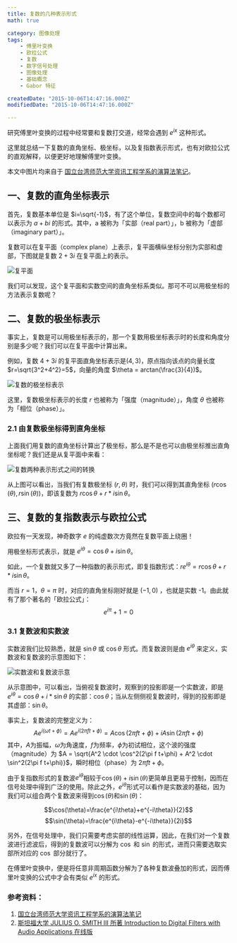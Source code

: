 ```yaml
---
title: 复数的几种表示形式
math: true

category: 图像处理
tags:
    - 傅里叶变换
    - 欧拉公式
    - 复数
    - 数字信号处理
    - 图像处理
    - 基础概念
    - Gabor 特征

createdDate: "2015-10-06T14:47:16.000Z"
modifiedDate: "2015-10-06T14:47:16.000Z"

---
```


研究傅里叶变换的过程中经常要和复数打交道，经常会遇到 $e^{ix}$ 这种形式。

这里就总结一下复数的直角坐标、极坐标，以及复指数表示形式，也有对欧拉公式的直观解释，以便更好地理解傅里叶变换。

本文中图片均来自于 [国立台湾师范大学资讯工程学系的演算法笔记](https://web.ntnu.edu.tw/~algo/Wave.html)。

## 一、复数的直角坐标表示

首先，复数基本单位是 $i=\sqrt{-1}$，有了这个单位，复数空间中的每个数都可以表示为 $a+bi$ 的形式。其中，a 被称为「实部（real part）」，b 被称为「虚部（imaginary part）」。

复数可以在复平面（complex plane）上表示，复平面横纵坐标分别为实部和虚部，下图就是复数 $2+3i$ 在复平面上的表示。

![复平面](https://blog.mengqi.life/images/complex/complex-plane.png)

我们可以发现，这个复平面和实数空间的直角坐标系类似。那可不可以用极坐标的方法表示复数呢？

## 二、复数的极坐标表示

事实上，复数是可以用极坐标表示的，那一个复数用极坐标表示时的长度和角度分别是多少呢？我们可以在复平面中计算出来。

例如，复数 $4+3i$ 的复平面直角坐标表示是$(4, 3)$，原点指向该点的向量长度 $r=\sqrt{3^2+4^2}=5$，向量的角度 $\theta = arctan(\frac{3}{4})$。

![复数的极坐标表示](https://blog.mengqi.life/images/complex/complex-polar-plane.png)

这里，复数极坐标表示的长度 $r$ 也被称为「强度（magnitude）」，角度 $\theta$ 也被称为「相位（phase）」。

### 2.1 由复数极坐标得到直角坐标

上面我们用复数的直角坐标计算出了极坐标，那么是不是也可以由极坐标推出直角坐标呢？我们还是从复平面中来看：

![复数两种表示形式之间的转换 ](https://blog.mengqi.life/images/complex/complex-polar-transform.png)

从上图可以看出，当我们有复数极坐标 $(r, \theta)$ 时，我们可以得到其直角坐标 $(r \cos(\theta), r \sin(\theta))$，即该复数为 $r\cos\theta + r*i\sin\theta$。

## 三、复数的复指数表示与欧拉公式
欧拉有一天发现，神奇数字 $e$ 的纯虚数次方竟然在复数平面上绕圈！

用极坐标形式表示，就是 $e^{i\theta}=\cos\theta+i\sin\theta$。

如此，一个复数就又多了一种指数的表示形式，即复指数形式：$r e^{i\theta} = r \cos\theta + r*i \sin\theta$。

而当 $r=1$，$\theta=\pi$ 时，对应的直角坐标刚好就是 $(-1, 0)$ ，也就是实数 -1。由此就有了那个著名的「欧拉公式」：
$$e^{i\pi}+1=0$$

### 3.1 复数波和实数波

实数波我们比较熟悉，就是 $\sin\theta$ 或 $\cos\theta$ 形式。而复数波则是由 $e^{i\theta}$ 来定义，实数波和复数波的示意图如下：

![实数波和复数波示意 ](https://blog.mengqi.life/images/complex/real-wave-complex-wave.png)

从示意图中，可以看出，当俯视复数波时，观察到的投影即是一个实数波，即是 $e^{i\theta}=\cos\theta + i* \sin\theta$ 的实部：$\cos\theta$；当从左侧侧视复数波时，得到的投影即是其虚部：$\sin\theta$。

事实上，复数波的完整定义为：
$$ Ae^{i(\omega t+\phi)} = Ae^{i(2\pi f t+\phi)} = A\cos(2\pi f t+\phi) + iA\sin(2\pi f t+\phi) $$
其中，$A$为振幅，$\omega$为角速度，$f$为频率，$\phi$为初试相位，这个波的强度（magnitude）为 $A = \sqrt{A^2 \cdot \cos^2(2\pi f t+\phi) + A^2 \cdot \sin^2(2\pi f t+\phi)}$，瞬时相位（phase）为 $2\pi f t + \phi$。

由于复指数形式的复数波$e^{i\theta}$相较于$\cos(\theta)+i\sin(\theta)$更简单且更易于控制，因而在信号处理中得到广泛的使用。除此之外，$e^{i\theta}$形式可以看作是实数波的基础，因为我们可以组合两个复数波来得到$\cos(\theta)$和$\sin(\theta)$：

$$\cos(\theta)=\frac{e^{i\theta}+e^{-i\theta}}{2}$$
$$\sin(\theta)=\frac{e^{i\theta}-e^{-i\theta}}{2i}$$
    
另外，在信号处理中，我们只需要考虑实部的线性运算，因此，在我们对一个复数波进行滤波后，得到的复数波可以分解为 $\cos$ 和 $\sin$ 的形式，进而只需要选取实部所对应的 $\cos$ 部分就行了。

在傅里叶变换中，便是将任意非周期函数分解为了各种复数波叠加的形式，因而傅里叶变换的公式中才会有类似 $e^{ix}$ 的形式。

### 参考资料：
1. [国立台湾师范大学资讯工程学系的演算法笔记](https://web.ntnu.edu.tw/~algo/Wave.html)
2. [斯坦福大学 JULIUS O. SMITH III 所著 Introduction to Digital Filters with Audio Applications 在线版](https://ccrma.stanford.edu/~jos/fp/Complex_Sinusoids.html)
